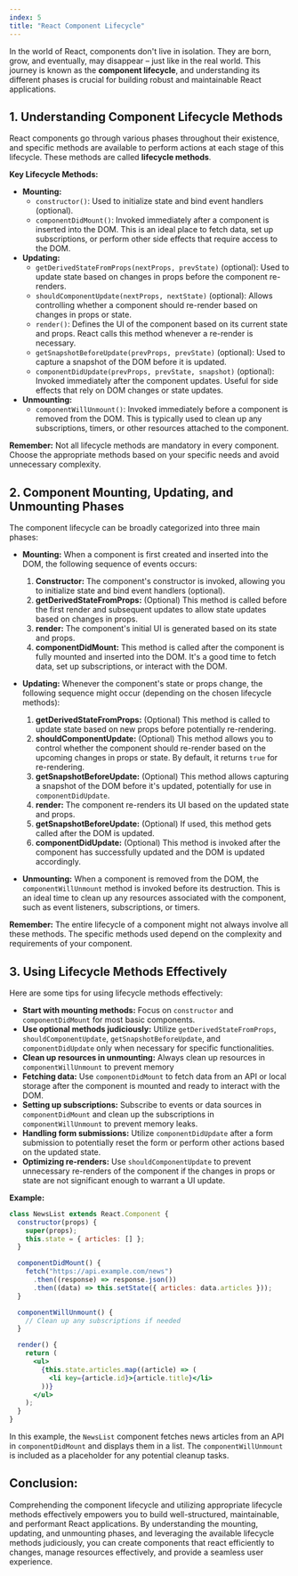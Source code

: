 ```yaml
---
index: 5
title: "React Component Lifecycle"
---
```


In the world of React, components don't live in isolation. They are born, grow, and eventually, may disappear – just like in the real world. This journey is known as the **component lifecycle**, and understanding its different phases is crucial for building robust and maintainable React applications.

## 1. Understanding Component Lifecycle Methods

React components go through various phases throughout their existence, and specific methods are available to perform actions at each stage of this lifecycle. These methods are called **lifecycle methods**.

**Key Lifecycle Methods:**

- **Mounting:**
  - `constructor()`: Used to initialize state and bind event handlers (optional).
  - `componentDidMount()`: Invoked immediately after a component is inserted into the DOM. This is an ideal place to fetch data, set up subscriptions, or perform other side effects that require access to the DOM.
- **Updating:**
  - `getDerivedStateFromProps(nextProps, prevState)` (optional): Used to update state based on changes in props before the component re-renders.
  - `shouldComponentUpdate(nextProps, nextState)` (optional): Allows controlling whether a component should re-render based on changes in props or state.
  - `render()`: Defines the UI of the component based on its current state and props. React calls this method whenever a re-render is necessary.
  - `getSnapshotBeforeUpdate(prevProps, prevState)` (optional): Used to capture a snapshot of the DOM before it is updated.
  - `componentDidUpdate(prevProps, prevState, snapshot)` (optional): Invoked immediately after the component updates. Useful for side effects that rely on DOM changes or state updates.
- **Unmounting:**
  - `componentWillUnmount()`: Invoked immediately before a component is removed from the DOM. This is typically used to clean up any subscriptions, timers, or other resources attached to the component.

**Remember:** Not all lifecycle methods are mandatory in every component. Choose the appropriate methods based on your specific needs and avoid unnecessary complexity.

## 2. Component Mounting, Updating, and Unmounting Phases

The component lifecycle can be broadly categorized into three main phases:

- **Mounting:** When a component is first created and inserted into the DOM, the following sequence of events occurs:

  1. **Constructor:** The component's constructor is invoked, allowing you to initialize state and bind event handlers (optional).
  2. **getDerivedStateFromProps:** (Optional) This method is called before the first render and subsequent updates to allow state updates based on changes in props.
  3. **render:** The component's initial UI is generated based on its state and props.
  4. **componentDidMount:** This method is called after the component is fully mounted and inserted into the DOM. It's a good time to fetch data, set up subscriptions, or interact with the DOM.

- **Updating:** Whenever the component's state or props change, the following sequence might occur (depending on the chosen lifecycle methods):

  1. **getDerivedStateFromProps:** (Optional) This method is called to update state based on new props before potentially re-rendering.
  2. **shouldComponentUpdate:** (Optional) This method allows you to control whether the component should re-render based on the upcoming changes in props or state. By default, it returns `true` for re-rendering.
  3. **getSnapshotBeforeUpdate:** (Optional) This method allows capturing a snapshot of the DOM before it's updated, potentially for use in `componentDidUpdate`.
  4. **render:** The component re-renders its UI based on the updated state and props.
  5. **getSnapshotBeforeUpdate:** (Optional) If used, this method gets called after the DOM is updated.
  6. **componentDidUpdate:** (Optional) This method is invoked after the component has successfully updated and the DOM is updated accordingly.

- **Unmounting:** When a component is removed from the DOM, the `componentWillUnmount` method is invoked before its destruction. This is an ideal time to clean up any resources associated with the component, such as event listeners, subscriptions, or timers.

**Remember:** The entire lifecycle of a component might not always involve all these methods. The specific methods used depend on the complexity and requirements of your component.

## 3. Using Lifecycle Methods Effectively

Here are some tips for using lifecycle methods effectively:

- **Start with mounting methods:** Focus on `constructor` and `componentDidMount` for most basic components.
- **Use optional methods judiciously:** Utilize `getDerivedStateFromProps`, `shouldComponentUpdate`, `getSnapshotBeforeUpdate`, and `componentDidUpdate` only when necessary for specific functionalities.
- **Clean up resources in unmounting:** Always clean up resources in `componentWillUnmount` to prevent memory
- **Fetching data:** Use `componentDidMount` to fetch data from an API or local storage after the component is mounted and ready to interact with the DOM.
- **Setting up subscriptions:** Subscribe to events or data sources in `componentDidMount` and clean up the subscriptions in `componentWillUnmount` to prevent memory leaks.
- **Handling form submissions:** Utilize `componentDidUpdate` after a form submission to potentially reset the form or perform other actions based on the updated state.
- **Optimizing re-renders:** Use `shouldComponentUpdate` to prevent unnecessary re-renders of the component if the changes in props or state are not significant enough to warrant a UI update.

**Example:**

```jsx
class NewsList extends React.Component {
  constructor(props) {
    super(props);
    this.state = { articles: [] };
  }

  componentDidMount() {
    fetch("https://api.example.com/news")
      .then((response) => response.json())
      .then((data) => this.setState({ articles: data.articles }));
  }

  componentWillUnmount() {
    // Clean up any subscriptions if needed
  }

  render() {
    return (
      <ul>
        {this.state.articles.map((article) => (
          <li key={article.id}>{article.title}</li>
        ))}
      </ul>
    );
  }
}
```

In this example, the `NewsList` component fetches news articles from an API in `componentDidMount` and displays them in a list. The `componentWillUnmount` is included as a placeholder for any potential cleanup tasks.

## Conclusion:

Comprehending the component lifecycle and utilizing appropriate lifecycle methods effectively empowers you to build well-structured, maintainable, and performant React applications. By understanding the mounting, updating, and unmounting phases, and leveraging the available lifecycle methods judiciously, you can create components that react efficiently to changes, manage resources effectively, and provide a seamless user experience.
